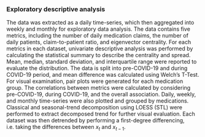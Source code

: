 ### Exploratory descriptive analysis

The data was extracted as a daily time-series, which then aggregated into weekly and monthly for exploratory data analysis. The data contains five metrics, including the number of daily medication claims, the number of daily patients, claim-to-patient ratio, and eigenvector centrality. For each metrics in each dataset, univariate descriptive analysis was performed by calculating the statistical summary to describe the centrality and spread. Mean, median, standard deviation, and interquartile range were reported to evaluate the distribution. The data is split into pre-COVID-19 and during COVID-19 period, and mean difference was calculated using Welch's T-Test. For visual examination, pair plots were generated for each medication group. The correlations between metrics were calculated by considering pre-COVID-19, during COVID-19, and the overall association. Daily, weekly, and monthly time-series were also plotted and grouped by medications. Classical and seasonal-trend decomposition using LOESS (STL) were performed to extract decomposed trend for further visual evaluation. Each dataset was then detrended by performing a first-degree differencing, i.e. taking the differences between $x_t$ and $x_{t-1}$.
